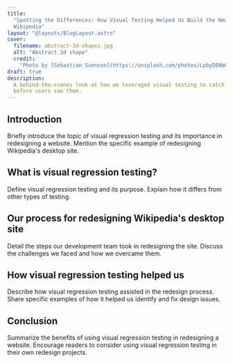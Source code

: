 ```yaml
---
title:
  "Spotting the Differences: How Visual Testing Helped Us Build the New
  Wikipedia"
layout: "@layouts/BlogLayout.astro"
cover:
  filename: abstract-3d-shapes.jpg
  alt: "Abstract 3d shape"
  credit:
    "Photo by [Sebastian Svenson](https://unsplash.com/photos/LpbyDENbQQg)"
draft: true
description:
  A behind-the-scenes look at how we leveraged visual testing to catch bugs
  before users saw them.
---
```


## Introduction

Briefly introduce the topic of visual regression testing and its importance in
redesigning a website. Mention the specific example of redesigning Wikipedia's
desktop site.

## What is visual regression testing?

Define visual regression testing and its purpose. Explain how it differs from
other types of testing.

## Our process for redesigning Wikipedia's desktop site

Detail the steps our development team took in redesigning the site. Discuss the
challenges we faced and how we overcame them.

## How visual regression testing helped us

Describe how visual regression testing assisted in the redesign process. Share
specific examples of how it helped us identify and fix design issues.

## Conclusion

Summarize the benefits of using visual regression testing in redesigning a
website. Encourage readers to consider using visual regression testing in their
own redesign projects.
